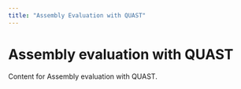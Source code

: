 ```yaml
---
title: "Assembly Evaluation with QUAST"
---
```


# Assembly evaluation with QUAST

Content for Assembly evaluation with QUAST.